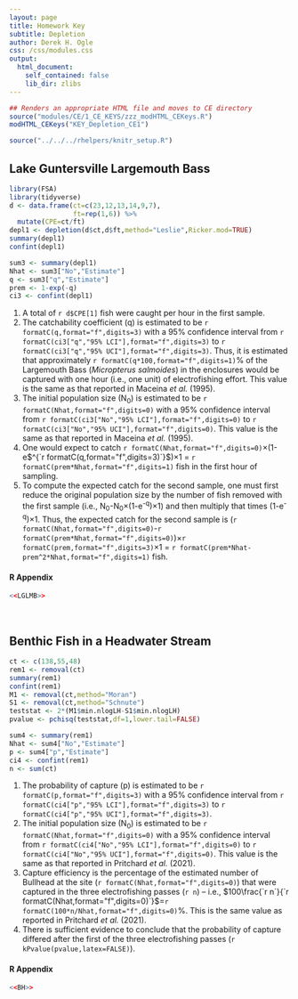 ```yaml
---
layout: page
title: Homework Key
subtitle: Depletion
author: Derek H. Ogle
css: /css/modules.css
output:
  html_document:
    self_contained: false
    lib_dir: zlibs
---
```


```r
## Renders an appropriate HTML file and moves to CE directory
source("modules/CE/1_CE_KEYS/zzz_modHTML_CEKeys.R")
modHTML_CEKeys("KEY_Depletion_CE1")
```

```r
source("../../../rhelpers/knitr_setup.R")
```

## Lake Guntersville Largemouth Bass
```r
library(FSA)
library(tidyverse)
d <- data.frame(ct=c(23,12,13,14,9,7),
                ft=rep(1,6)) %>%
  mutate(CPE=ct/ft)
depl1 <- depletion(d$ct,d$ft,method="Leslie",Ricker.mod=TRUE)
summary(depl1)
confint(depl1)
```
```r
sum3 <- summary(depl1)
Nhat <- sum3["No","Estimate"]
q <- sum3["q","Estimate"]
prem <- 1-exp(-q)
ci3 <- confint(depl1)
```

1. A total of `r d$CPE[1]` fish were caught per hour in the first sample.
1. The catchability coefficient (q) is estimated to be `r formatC(q,format="f",digits=3)` with a 95% confidence interval from `r formatC(ci3["q","95% LCI"],format="f",digits=3)` to `r formatC(ci3["q","95% UCI"],format="f",digits=3)`. Thus, it is estimated that approximately `r formatC(q*100,format="f",digits=1)`% of the Largemouth Bass (*Micropterus salmoides*) in the enclosures would be captured with one hour (i.e., one unit) of electrofishing effort. This value is the same as that reported in Maceina *et al.* (1995).
1. The initial population size (N<sub>0</sub>) is estimated to be `r formatC(Nhat,format="f",digits=0)` with a 95% confidence interval from `r formatC(ci3["No","95% LCI"],format="f",digits=0)` to `r formatC(ci3["No","95% UCI"],format="f",digits=0)`. This value is the same as that reported in Maceina *et al.* (1995).
1. One would expect to catch `r formatC(Nhat,format="f",digits=0)`&times;(1-e$^{`r formatC(q,format="f",digits=3)`}$)&times;1 = `r formatC(prem*Nhat,format="f",digits=1)` fish in the first hour of sampling.
1. To compute the expected catch for the second sample, one must first reduce the original population size by the number of fish removed with the first sample (i.e., N<sub>0</sub>-N<sub>0</sub>&times;(1-e<sup>-q</sup>)&times;1) and then multiply that times (1-e<sup>-q</sup>)&times;1. Thus, the expected catch for the second sample is (`r formatC(Nhat,format="f",digits=0)`-`r formatC(prem*Nhat,format="f",digits=0)`)&times;`r formatC(prem,format="f",digits=3)`&times;1 = `r formatC(prem*Nhat-prem^2*Nhat,format="f",digits=1)` fish.

#### R Appendix
```r
<<LGLMB>>
```

&nbsp;

## Benthic Fish in a Headwater Stream
```r
ct <- c(138,55,48)
rem1 <- removal(ct)
summary(rem1)
confint(rem1)
M1 <- removal(ct,method="Moran")
S1 <- removal(ct,method="Schnute")
teststat <- 2*(M1$min.nlogLH-S1$min.nlogLH)
pvalue <- pchisq(teststat,df=1,lower.tail=FALSE)
```
```r
sum4 <- summary(rem1)
Nhat <- sum4["No","Estimate"]
p <- sum4["p","Estimate"]
ci4 <- confint(rem1)
n <- sum(ct)
```

1. The probability of capture (p) is estimated to be `r formatC(p,format="f",digits=3)` with a 95% confidence interval from `r formatC(ci4["p","95% LCI"],format="f",digits=3)` to `r formatC(ci4["p","95% UCI"],format="f",digits=3)`.
1. The initial population size (N<sub>0</sub>) is estimated to be `r formatC(Nhat,format="f",digits=0)` with a 95% confidence interval from `r formatC(ci4["No","95% LCI"],format="f",digits=0)` to `r formatC(ci4["No","95% UCI"],format="f",digits=0)`. This value is the same as that reported in Pritchard *et al.* (2021).
1. Capture efficiency is the percentage of the estimated number of Bullhead at the site (`r formatC(Nhat,format="f",digits=0)`) that were captured in the three electrofishing passes (`r n`) -- i.e., $100\frac{`r n`}{`r formatC(Nhat,format="f",digits=0)`}$=`r formatC(100*n/Nhat,format="f",digits=0)`%. This is the same value as reported in Pritchard *et al.* (2021).
1. There is sufficient evidence to conclude that the probability of capture differed after the first of the three electrofishing passes (`r kPvalue(pvalue,latex=FALSE)`).

#### R Appendix
```r
<<BH>>
```
